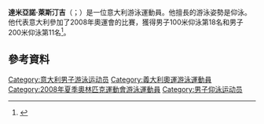 {{Orphan|time=2015-07-16T03:41:04+00:00}}

'''達米亞諾·萊斯汀吉'''（{{lang-it|Damiano Lestingi}}；{{bd|1989年|4月22日}}）是一位意大利游泳運動員。他擅長的游泳姿勢是仰泳。他代表意大利參加了2008年奧運會的比賽，獲得男子100米仰泳第18名和男子200米仰泳第11名<ref name=sref>{{cite web|title=Damiano Lestingi - Biography|url=http://www.sports-reference.com/olympics/athletes/le/damiano-lestingi-1.html|publisher=sports-reference.com|accessdate=25 November 2012|archive-date=2010-01-30|archive-url=https://web.archive.org/web/20100130105732/http://www.sports-reference.com/olympics/athletes/le/damiano-lestingi-1.html|dead-url=yes}}</ref>。
==參考資料==
{{Reflist}}
{{DEFAULTSORT:Lestingi, Damiano}}
[[Category:意大利男子游泳运动员|Category:意大利男子游泳运动员]]
[[Category:義大利奧運游泳運動員|Category:義大利奧運游泳運動員]]
[[Category:2008年夏季奧林匹克運動會游泳運動員|Category:2008年夏季奧林匹克運動會游泳運動員]]
[[Category:男子仰泳运动员|Category:男子仰泳运动员]]